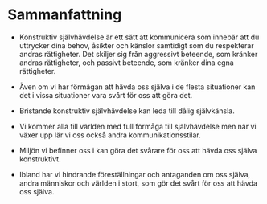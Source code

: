 # Sammanfattning

-   Konstruktiv självhävdelse är ett sätt att kommunicera som innebär
    att du uttrycker dina behov, åsikter och känslor samtidigt som du
    respekterar andras rättigheter. Det skiljer sig från aggressivt
    beteende, som kränker andras rättigheter, och passivt beteende, som
    kränker dina egna rättigheter.

-   Även om vi har förmågan att hävda oss själva i de flesta
    situationer kan det i vissa situationer vara svårt för oss att göra
    det.

-   Bristande konstruktiv självhävdelse kan leda till dålig självkänsla.

-   Vi kommer alla till världen med full förmåga till självhävdelse men
    när vi växer upp lär vi oss också andra kommunikationsstilar.

-   Miljön vi befinner oss i kan göra det svårare för oss att hävda oss
    själva konstruktivt.

-   Ibland har vi hindrande föreställningar och antaganden om oss
    själva, andra människor och världen i stort, som gör det svårt för
    oss att hävda oss själva.
